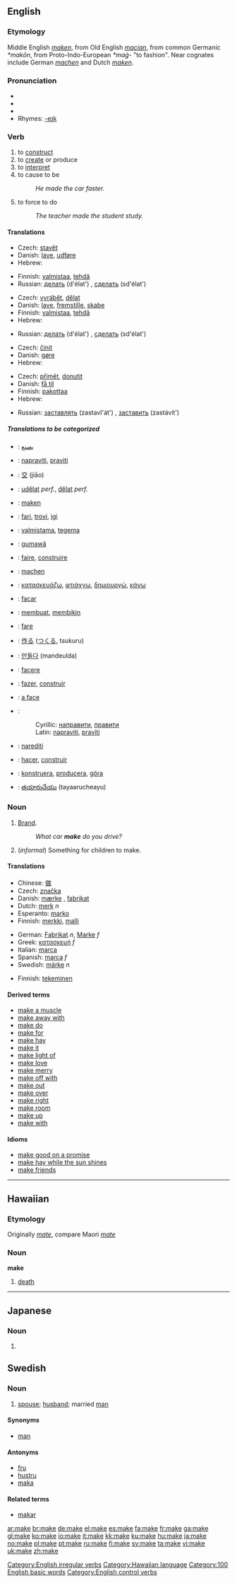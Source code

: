 ==English==

{{rank|men|come|without|110|make|def|might|being}}

===Etymology===
Middle English ''[[maken]]'', from Old English ''[[macian]]'', from common Germanic ''*makōn'', from Proto-Indo-European ''*maǵ-'' "to fashion".  Near cognates include German ''[[machen]]'' and Dutch ''[[maken]]''.

===Pronunciation===
*{{IPA|/ˈmeɪk/}}
*{{SAMPA|/"meIk/}}
*{{audio|en-us-make.ogg|Audio (US)}}
*Rhymes: [[Rhymes:English:-eɪk|-eɪk]]

===Verb===
[[Category:English irregular verbs]]
{{en-verb|makes|making|made}}

# to [[construct]]
# to [[create]] or produce
# to [[interpret]]
# to cause to be
#: ''He made the car faster.''
# to force to do
#: ''The teacher made the student study.''

====Translations====

{{trans-top|to construct}}
*Czech: [[stavět]]
*Danish: [[lave]], [[udføre]]
*Hebrew: {{he-translation|לבנות|livnót}}
{{trans-mid}}
*Finnish: [[valmistaa]], [[tehdä]]
*Russian: [[делать]] (d'élat') {{impf}}, [[сделать]] (sd'élat') {{pf}}
{{trans-bottom}}

{{trans-top|to create}}
*Czech: [[vyrábět]], [[dělat]]
*Danish: [[lave]], [[fremstille]], [[skabe]]
*Finnish: [[valmistaa]], [[tehdä]]
*Hebrew: {{he-translation|לעשות|la`asót}}
{{trans-mid}}
*Russian: [[делать]] (d'élat') {{impf}}, [[сделать]] (sd'élat') {{pf}}
{{trans-bottom}}

{{trans-top|to interpret}}
{{trans-mid}}
{{trans-bottom}}

{{trans-top|to cause to be}}
*Czech: [[činit]]
*Danish: [[gøre]]
*Hebrew: {{he-translation|לגרום|ligróm}}
{{trans-mid}}
{{trans-bottom}}

{{trans-top|to force to do}}
*Czech: [[přimět]], [[donutit]]
*Danish: [[få til]]
*Finnish: [[pakottaa]]
*Hebrew: {{he-translation|להכריח|lehakhrí`akh}}
{{trans-mid}}
*Russian: [[заставлять]] (zastavl'át') {{impf}}, [[заставить]] (zastávit') {{pf}}
{{trans-bottom}}

=====Translations to be categorized=====
{{checktrans}}
{{top}}
*{{ttbc|Arabic}}: [[يصنع]]
*{{ttbc|Bosnian}}: [[napraviti]], [[praviti]]
*{{ttbc|Chinese}}: [[交]] (jiāo)
*{{ttbc|Czech}}: [[udělat]] ''perf.'', [[dělat]] ''perf.''
*{{ttbc|Dutch}}: [[maken]]
*{{ttbc|Esperanto}}: [[fari]], [[trovi]], [[igi]]
*{{ttbc|Estonian}}: [[valmistama]], [[tegema]]
*{{ttbc|Filipino}}: [[gumawâ]]
*{{ttbc|French}}: [[faire]], [[construire]]
*{{ttbc|German}}: [[machen]]
*{{ttbc|Greek}}: [[:el:κατασκευάζω|κατασκευάζω]], [[:el:φτιάχνω|φτιάχνω]], [[:el:δημιουργώ|δημιουργώ]], [[:el:κάνω|κάνω]]
*{{ttbc|Ido}}: [[facar]]
*{{ttbc|Indonesian}}: [[buat|membuat]], [[bikin|membikin]]
{{mid}}
*{{ttbc|Italian}}: [[fare]]
*{{ttbc|Japanese}}: [[作る]] ([[つくる]], tsukuru)
*{{ttbc|Korean}}: [[만들다]] (mandeulda)
*{{ttbc|Latin}}: [[facere]]
*{{ttbc|Portuguese}}: [[fazer]], [[construir]]
*{{ttbc|Romanian}}: [[a face]]
*{{ttbc|Serbian}}:
*:Cyrillic: [[направити]], [[правити]]
*:Latin: [[napraviti]], [[praviti]]
*{{ttbc|Slovene}}: [[narediti]]
*{{ttbc|Spanish}}: [[hacer]], [[construir]]
*{{ttbc|Swedish}}: [[konstruera]], [[producera]], [[göra]]
*{{ttbc|Telugu}}: [[తయారుచేయు]] (tayaarucheayu)
{{bottom}}

===Noun===
{{en-noun}}

#[[brand|Brand]].
#:''What car '''make''' do you drive?''
#(''informal'') Something for children to make.

====Translations====
{{trans-top|brand}}
*Chinese: [[做]]
*Czech: [[značka]] {{f}}
*Danish: [[mærke]] {{n}}, [[fabrikat]] {{n}}
*Dutch: [[merk]] ''n''
*Esperanto: [[marko]]
*Finnish: [[merkki]], [[malli]]
{{trans-mid}}
*German: [[Fabrikat]] ''n'', [[Marke]] ''f''
*Greek: [[κατασκευή]] ''f''
*Italian: [[marca]] {{f}}
*Spanish: [[marca]] ''f''
*Swedish: [[märke]] ''n''
{{trans-bottom}}

{{trans-top|something for children to make}}
*Finnish: [[tekeminen]]
{{trans-mid}}
{{trans-bottom}}

====Derived terms====
*[[make a muscle]]
*[[make away with]]
*[[make do]]
*[[make for]]
*[[make hay]]
*[[make it]]
*[[make light of]]
*[[make love]]
*[[make merry]]
*[[make off with]]
*[[make out]]
*[[make over]]
*[[make right]]
*[[make room]]
*[[make up]]
*[[make with]]

====Idioms====
*[[make good on a promise]]
*[[make hay while the sun shines]]
*[[make friends]]

----

==Hawaiian==

===Etymology===
Originally ''[[mate]]'', compare Maori ''[[mate]]''

===Noun===
'''make'''

# [[death]]

[[Category:Hawaiian language]]

----

==Japanese==
===Noun===
{{ja-noun|r|hira=まけ}}

#{{japdef|負け|[[lose]]}}

==Swedish==

===Noun===
{{sv-noun-reg-ar|2=mak}}

# [[spouse]]; [[husband]]; married [[man]]

====Synonyms====
* [[man]]

====Antonyms====
* [[fru]]
* [[hustru]]
* [[maka]]

====Related terms====
* [[makar]]

<!-- Categories -->
[[Category:100 English basic words]]
[[Category:English control verbs]]

<!-- Other Languge Links -->

[[ar:make]]
[[br:make]]
[[de:make]]
[[el:make]]
[[es:make]]
[[fa:make]]
[[fr:make]]
[[ga:make]]
[[gl:make]]
[[ko:make]]
[[io:make]]
[[it:make]]
[[kk:make]]
[[ku:make]]
[[hu:make]]
[[ja:make]]
[[no:make]]
[[pl:make]]
[[pt:make]]
[[ru:make]]
[[fi:make]]
[[sv:make]]
[[ta:make]]
[[vi:make]]
[[uk:make]]
[[zh:make]]